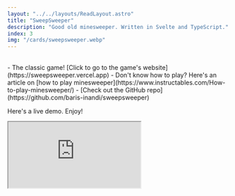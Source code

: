 ```yaml
---
layout: "../../layouts/ReadLayout.astro"
title: "SweepSweeper"
description: "Good old minesweeper. Written in Svelte and TypeScript."
index: 3
img: "/cards/sweepsweeper.webp"
---
```


<br/>
- The classic game! [Click to go to the game's website](https://sweepsweeper.vercel.app)
- Don't know how to play? Here's an article on [how to play minesweeper](https://www.instructables.com/How-to-play-minesweeper/)
- [Check out the GitHub repo](https://github.com/baris-inandi/sweepsweeper)

Here's a live demo. Enjoy!

<iframe
  class="bg-white h-[65vh] m-0 p-0 mt-4 w-full border border-neutral-200 rounded-md brightness-[0.97]"
  src="https://sweepsweeper.vercel.app"
  title="Sweepsweeper demo"
/>
